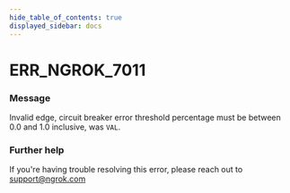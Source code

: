 ```yaml
---
hide_table_of_contents: true
displayed_sidebar: docs
---
```



# ERR_NGROK_7011

### Message

Invalid edge, circuit breaker error threshold percentage must be between 0.0 and 1.0 inclusive, was `VAL`.

### Further help

If you're having trouble resolving this error, please reach out to [support@ngrok.com](mailto:support@ngrok.com?subject=Help%20with%20ERR_NGROK_7011)

<ErrorDetails error="err_ngrok_7011" />
